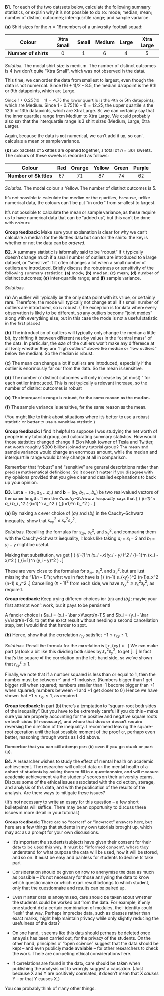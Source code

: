 ::::: {.myq}
**B1.** For each of the two datasets below, calculate the following summary statistics, or explain why it is not possible to do so: mode; median; mean; number of distinct outcomes; inter-quartile range; and sample variance.

:::: {.subq}
**(a)** Shirt sizes for the $n = 16$ members of a university football squad:

| **Colour**             | Xtra Small | Small  | Medium | Large  | Xtra Large |
|:----------------------:|:----------:|:------:|:------:|:------:|:----------:|
| **Number of shirts**   |  0 |   1   |   6   |   4   |   5   |


::: {.myanswers data-latex=""}
*Solution.*
The modal shirt size is medium. The number of distinct outcomes is 4 (we don't quite "Xtra Small", which was not observed in the data).

This time, we can order the data from smallest to largest, even though the data is not numerical. Since $(16 + 1)/2 - 8.5$, the median datapoint is the 8th or 9th datapoints, which are Large.

Since $1 + 0.25(16 - 1) = 4.75$ the lower quartile is the 4th or 5th datapoints, which are Medium. Since $1 + 0.75(16-1) = 12.25$, the upper quartile is the 12th or 13th datapoints, which are Xtra Large. So we can certainly say that the inner quartiles range from Medium to Xtra Large. We could probably also say that the interquartile range is 3 shirt sizes (Medium, Large, Xtra Large).

Again, because the data is not numerical, we can't add it up, so can't calculate a mean or sample variance.
:::
::::

:::: {.subq}
**(b)** Six packets of Skittles are opened together, a total of $n = 361$ sweets. The colours of these sweets is recorded as follows:

| **Colour**             | Red | Orange | Yellow | Green  | Purple |
|:----------------------:|:---:|:------:|:------:|:------:|:------:|
| **Number of Skittles** |  67 |   71   |   87   |   74   |   62   |

::: {.myanswers data-latex=""}
*Solution.*
The modal colour is Yellow. The number of distinct outcomes is 5.

It's not possible to calculate the median or the quartiles, because, unlike numerical data, the colours can't be put "in order" from smallest to largest.

It's not possible to calculate the mean or sample variance, as these require us to have numerical data that can be "added up", but this can't be done with colours.

**Group feedback:** Make sure your explanation is clear for why we can't calculate a median for the Skittles data but can for the shirts: the key is whether or not the data can be *ordered*.
:::
::::
:::::

:::: {.myq}
**B2.** A summary statistic is informally said to be "robust" if it typically doesn't change much if a small number of outliers are introduced to a large dataset, or "sensitive" if it often changes a lot when a small number of outliers are introduced. Briefly discuss the robustness or sensitivity of the following summary statistics: **(a)** mode; **(b)** median; **(c)** mean; **(d)** number of distinct outcomes; **(e)** inter-quartile range; and **(f)** sample variance.

::: {.myanswers data-latex=""}
*Solutions.*

**(a)** An outlier will typically be the only data point with its value, or certainly rare. Therefore, the mode will typically not change at all if a small number of outliers are introduced, so is robust. (The exception is for data where every observation is likely to be different, so any outliers become "joint modes" along with everything else; but in this case the mode is not a useful statistic in the first place.)

**(b)** The introduction of outliers will typically only change the median a little bit, by shifting it between different nearby values in the "central mass" of the data. In particular, the *size* of the outliers won't make any difference at all (only whether they are "high outliers" above the median or "low outliers" below the median). So the median is robust.

**(c)** The mean can change a lot if outliers are introduced, especially if the outlier is enormously far our from the data. So the mean is sensitive.

**(d)** The number of distinct outcomes will only increase by (at most) 1 for each outlier introduced. This is not typically a relevant increase, so the number of distinct outcomes is robust.

**(e)** The interquartile range is robust, for the same reason as the median.

**(f)** The sample variance is sensitive, for the same reason as the mean.

(You might like to think about situations where it's better to use a robust statistic or better to use a sensitive statistic.)

**Group feedback:** I find it helpful to suppose I was studying the net worth of people in my tutorial group, and calculating summary statistics. How would those statistics changed change if Elon Musk (owner of Tesla and Twitter, net worth roughly $200 billion) joined my tutorial group? The mean and sample variance would change an enormous amount, while the median and interquartile range would barely change at all in comparison.

Remember that "robust" and "sensitive" are general descriptions rather than precise mathematical definitions. So it doesn't matter if you disagree with my opinions provided that you give clear and detailed explanations to back up your opinion.
:::
::::

::::: {.myq}
**B3.** Let $\mathbf a = (a_1, a_2, \dots a_n)$ and $\mathbf b = (b_1, b_2, \dots, b_n)$ be two real-valued vectors of the same length. Then the *Cauchy--Schwarz inequality* says that
\[ \left( \sum_{i=1}^n a_i b_i \right)^2 \leq \left( \sum_{i=1}^n a_i^2 \right) \left(\sum_{i=1}^n b_i^2 \right) . \]

:::: {.subq}
**(a)** By making a clever choice of $(a_i)$ and $(b_i)$ in the Cauchy--Schwarz inequality, show that $s_{xy}^2 \leq s_x^2 s_y^2$.
::::

::: {.myanswers data-latex=""}
*Solutions.*
Recalling the formulas for $s_{xy}$, $s_x^2$, and $s_y^2$,
\begin{align*}
s_{xy} &= \frac{1}{n-1} \sum_{i=1}^n (x_i - \bar x)(y_i - \bar y) ,\\
s_{x}^2 &= \frac{1}{n-1} \sum_{i=1}^n (x_i - \bar x)^2 ,\\
s_{y}^2 &= \frac{1}{n-1} \sum_{i=1}^n (y_i - \bar y)^2 ,
\end{align*}
and comparing them with the Cauchy--Schwarz inequality, it looks like taking $a_i = x_i - \bar x$ and $b_i = y_i - \bar y$ might be useful.

Making that substitution, we get
\[ \left( \sum_{i=1}^n (x_i - \bar x)(y_i - \bar y) \right)^2 \leq \left( \sum_{i=1}^n (x_i - \bar x)^2 \right) \left(\sum_{i=1}^n (y_i - \bar y)^2 \right) . \]

These are very close to the formulas for $s_{xy}$, $s_x^2$, and $s_y^2$, but are just missing the "$1/(n-1)$"s; what we in fact have is
\[ \left( (n-1) s_{xy} \right)^2 \leq (n-1)s_x^2 \cdot (n-1) s_y^2 .\]
Cancelling $(n-1)^2$ from each side, we have $s_{xy}^2 \leq s_x^2 s_y^2$, as required.

**Group feedback:** Keep trying different choices for $(a_i)$ and $(b_i)$; maybe your first attempt won't work, but it pays to be persistent!

A fancier choice is $a_i = (x_i - \bar x)/\sqrt{n-1}$ and $b_i = (y_i - \bar y)/\sqrt{n-1}$, to get the exact result without needing a second cancellation step, but I would find that harder to spot.
:::

:::: {.subq}
**(b)**
Hence, show that the correlation $r_{xy}$ satisfies $-1 \leq r_{xy} \leq 1$.
::::

::: {.myanswers data-latex=""}
*Solutions.*
Recall the formula for the correlation is
\[ r_{xy} = \frac{s_{xy}}{s_xs_y} . \]
We can make part (a) look a bit like this dividing both sides by $s_x^2 s_y^2$, to get
\[\frac{s_{xy}^2}{s_x^2 s_y^2} \leq 1.   \]
In fact that's the square of the correlation on the left-hand side, so we've shown that $r_{xy}^2 \leq 1$.

Finally, we note that if a number squared is less than or equal to 1, then the number must be between -1 and +1 inclusive. (Numbers bigger than 1 get bigger still when squared; numbers smaller than -1 become bigger than +1 when squared; numbers between -1 and +1 get closer to 0.) Hence we have shown that $-1 \leq r_{xy} \leq 1$, as required.

**Group feedback:** In part (b) there's a temptation to "square-root both sides of the inequality". But you have to be extremely careful if you do this -- make sure you are properly accounting for the positive and negative square roots on both sides (if necessary), and where that does or doesn't require reversing the direction of the inequality. I recommend leaving the square-root operation until the last possible moment of the proof or, perhaps even better, reasoning through words as I did above. 

Remember that you can still attempt part (b) even if you got stuck on part (a).
:::
:::::

:::: {.myq}
**B4.** A researcher wishes to study the effect of mental health on academic achievement. The researcher will collect data on the mental health of a cohort of students by asking them to fill in a questionnaire, and will measure academic achievement via the students' scores on their university exams. Discuss some of the ethical issues associated with the collection, storage, and analysis of this data, and with the publication of the results of the analysis. Are there ways to mitigate these issues?

(It's not necessary to write an essay for this question -- a few short bulletpoints will suffice. There may be an opportunity to discuss these issues in more detail in your tutorial.)

::: {.myanswers data-latex=""}
**Group feedback:** There are no "correct" or "incorrect" answers here, but here are a few things that students in my own tutorials brought up, which may act as a prompt for your own discussions.

* It's important the students/subjects have given their consent for their data to be used this way. It must be "informed consent", where they understand for what purpose the data will be used, how it will be stored, and so on. It must be easy and painless for students to decline to take part.

* Consideration should be given on how to anonymise the data as much as possible -- it's not necessary for those analysing the data to know which questionnaire or which exam result belongs to which student, only that the questionnaire and results can be paired up.

* Even if after data is anonymised, care should be taken about whether the students could be worked out from the data. For example, if only one student did a certain combination of modules, their identity could "leak" that way. Perhaps imprecise data, such as classes rather than exact marks, might help maintain privacy while only slightly reducing the usefulness of the data?

* On one hand, it seems like this data should perhaps be deleted once analysis has been carried out, for the privacy of the students. On the other hand, principles of "open science" suggest that the data should be kept -- and even publicly made available -- for other researchers to check the work. There are competing ethical considerations here.

* If correlations are found in the data, care should be taken when publishing the analysis not to wrongly suggest a causation. (Just because X and Y are positively correlated, it doesn't mean that X *causes* Y -- or that Y causes X.)

You can probably think of many other things.
:::
::::